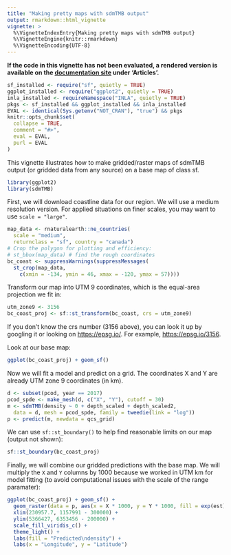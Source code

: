 ```yaml
---
title: "Making pretty maps with sdmTMB output"
output: rmarkdown::html_vignette
vignette: >
  %\VignetteIndexEntry{Making pretty maps with sdmTMB output}
  %\VignetteEngine{knitr::rmarkdown}
  %\VignetteEncoding{UTF-8}
---
```


**If the code in this vignette has not been evaluated, a rendered version is available on the [documentation site](https://pbs-assess.github.io/sdmTMB/index.html) under 'Articles'.**

```r
sf_installed <- require("sf", quietly = TRUE)
ggplot_installed <- require("ggplot2", quietly = TRUE)
inla_installed <- requireNamespace("INLA", quietly = TRUE)
pkgs <- sf_installed && ggplot_installed && inla_installed
EVAL <- identical(Sys.getenv("NOT_CRAN"), "true") && pkgs
knitr::opts_chunk$set(
  collapse = TRUE,
  comment = "#>",
  eval = EVAL,
  purl = EVAL
)
```

This vignette illustrates how to make gridded/raster maps of sdmTMB output (or gridded data from any source) on a base map of class sf.

```r
library(ggplot2)
library(sdmTMB)
```

First, we will download coastline data for our region. 
We will use a medium resolution version. For applied situations on finer scales, you may want to use `scale = "large"`.

```r
map_data <- rnaturalearth::ne_countries(
  scale = "medium",
  returnclass = "sf", country = "canada")
# Crop the polygon for plotting and efficiency:
# st_bbox(map_data) # find the rough coordinates
bc_coast <- suppressWarnings(suppressMessages(
  st_crop(map_data,
    c(xmin = -134, ymin = 46, xmax = -120, ymax = 57))))
```

Transform our map into UTM 9 coordinates, which is the equal-area projection we fit in:

```r
utm_zone9 <- 3156
bc_coast_proj <- sf::st_transform(bc_coast, crs = utm_zone9)
```

If you don't know the crs number (3156 above), you can look it up by googling it or looking on <https://epsg.io/>. For example, <https://epsg.io/3156>.

Look at our base map:

```r
ggplot(bc_coast_proj) + geom_sf()
```

Now we will fit a model and predict on a grid. The coordinates X and Y are already UTM zone 9 coordinates (in km).

```r
d <- subset(pcod, year == 2017)
pcod_spde <- make_mesh(d, c("X", "Y"), cutoff = 30)
m <- sdmTMB(density ~ 0 + depth_scaled + depth_scaled2,
  data = d, mesh = pcod_spde, family = tweedie(link = "log"))
p <- predict(m, newdata = qcs_grid)
```

We can use `sf::st_boundary()` to help find reasonable limits on our map (output not shown):

```r
sf::st_boundary(bc_coast_proj)
```

Finally, we will combine our gridded predictions with the base map. 
We will multiply the `X` and `Y` columns by 1000 because we worked in UTM km for model fitting (to avoid computational issues with the scale of the range paramater):

```r
ggplot(bc_coast_proj) + geom_sf() +
  geom_raster(data = p, aes(x = X * 1000, y = Y * 1000, fill = exp(est))) +
  xlim(230957.7, 1157991 - 300000) +
  ylim(5366427, 6353456 - 200000) +
  scale_fill_viridis_c() +
  theme_light() +
  labs(fill = "Predicted\ndensity") +
  labs(x = "Longitude", y = "Latitude")
```
